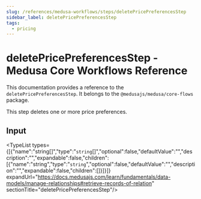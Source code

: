 ```yaml
---
slug: /references/medusa-workflows/steps/deletePricePreferencesStep
sidebar_label: deletePricePreferencesStep
tags:
  - pricing
---
```



# deletePricePreferencesStep - Medusa Core Workflows Reference

This documentation provides a reference to the `deletePricePreferencesStep`. It belongs to the `@medusajs/medusa/core-flows` package.

This step deletes one or more price preferences.

## Input

<TypeList types={[{"name":"string[]","type":"`string`[]","optional":false,"defaultValue":"","description":"","expandable":false,"children":[{"name":"string","type":"`string`","optional":false,"defaultValue":"","description":"","expandable":false,"children":[]}]}]} expandUrl="https://docs.medusajs.com/learn/fundamentals/data-models/manage-relationships#retrieve-records-of-relation" sectionTitle="deletePricePreferencesStep"/>
